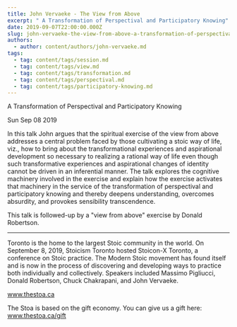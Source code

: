 ```yaml
---
title: John Vervaeke - The View from Above
excerpt: " A Transformation of Perspectival and Participatory Knowing"
date: 2019-09-07T22:00:00.000Z
slug: john-vervaeke-the-view-from-above-a-transformation-of-perspectival-and-participatory-knowing
authors:
  - author: content/authors/john-vervaeke.md
tags:
  - tag: content/tags/session.md
  - tag: content/tags/view.md
  - tag: content/tags/transformation.md
  - tag: content/tags/perspectival.md
  - tag: content/tags/participatory-knowing.md
---
```




 A Transformation of Perspectival and Participatory Knowing

Sun Sep 08 2019

In this talk John argues that the spiritual exercise of the view from above addresses a central problem faced by those cultivating a stoic way of  life, viz., how to bring about the  transformational experiences and aspirational development  so necessary to realizing a rational way of life even though such transformative experiences and aspirational changes of identity cannot be driven in an inferential manner. The talk explores the cognitive machinery involved in the exercise and explain how the exercise activates that machinery in the service of the transformation of perspectival and participatory knowing and thereby deepens understanding, overcomes absurdity, and provokes sensibility transcendence.

This talk is followed-up by a "view from above" exercise by Donald Robertson.

***

Toronto is the home to the largest Stoic community in the world. On September 8, 2019, Stoicism Toronto hosted Stoicon-X Toronto, a conference on Stoic practice. The Modern Stoic movement has found itself and is now in the process of discovering and developing ways to practice both individually and collectively. Speakers included Massimo Pigliucci, Donald Robertson, Chuck Chakrapani, and John Vervaeke.

www.thestoa.ca

The Stoa is based on the gift economy. You can give us a gift here: www.thestoa.ca/gift


